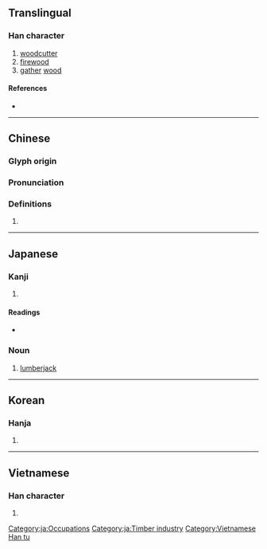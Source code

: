 {{character info/new}}
==Translingual==

===Han character===
{{Han char|rn=75|rad=木|as=12|sn=16|four=40931|canj=DOGF|ids=⿰木焦}}

# [[woodcutter]]
# [[firewood]]
# [[gather]] [[wood]]

====References====
* {{Han ref|kx=0551.220|dkj=15489|dj=0939.240|hdz=21293.070|uh=6A35|ud=27189|bh=BEF6|bd=48886}}

----

==Chinese==
{{zh-forms}}

===Glyph origin===
{{Han etym}}

===Pronunciation===
{{zh-pron
|m=qiáo
|c=ciu4
|mc=y
|oc=y
|ma=
|cat=n,v
}}

===Definitions===
{{zh-hanzi}}

# {{rfdef|lang=zh}}

----

==Japanese==

===Kanji===
{{ja-kanji|grade=|rs=木12}}

# {{defn|lang=ja|sort=木12}}

====Readings====
* {{ja-readings|on=[[しょう]] (shō)|kun=[[きこる]] (kikoru), [[きこり]] (kikori)}}

{{wikipedia|lang=ja}}

===Noun===
{{ja-noun|きこり}}

# [[lumberjack]]

[[Category:ja:Occupations]]
[[Category:ja:Timber industry]]

----

==Korean==

===Hanja===
{{ko-hanja|hangeul=초|eumhun=|rv=cho|mr=ch'o|y=cho}}

# {{defn|lang=ko|sort=木12}}

----

==Vietnamese==

===Han character===
{{vi-readings|rs=木12| hanviet = tiều}}

# {{defn|vi|sort=木12}}

[[Category:Vietnamese Han tu]]